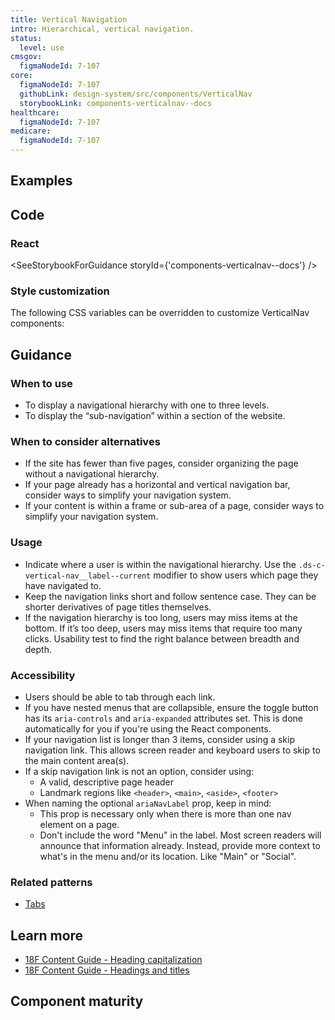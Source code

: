 ```yaml
---
title: Vertical Navigation
intro: Hierarchical, vertical navigation.
status:
  level: use
cmsgov:
  figmaNodeId: 7-107
core:
  figmaNodeId: 7-107
  githubLink: design-system/src/components/VerticalNav
  storybookLink: components-verticalnav--docs
healthcare:
  figmaNodeId: 7-107
medicare: 
  figmaNodeId: 7-107
---
```


## Examples

<StorybookExample
  componentName="vertical nav"
  storyId="components-verticalnav--default-vertical-nav"
/>

## Code

### React

<SeeStorybookForGuidance storyId={'components-verticalnav--docs'} />

### Style customization

The following CSS variables can be overridden to customize VerticalNav components:

<ComponentThemeOptions componentname="vertical-nav" />

## Guidance

### When to use

- To display a navigational hierarchy with one to three levels.
- To display the “sub-navigation” within a section of the website.

### When to consider alternatives

- If the site has fewer than five pages, consider organizing the page without a navigational hierarchy.
- If your page already has a horizontal and vertical navigation bar, consider ways to simplify your navigation system.
- If your content is within a frame or sub-area of a page, consider ways to simplify your navigation system.

### Usage

- Indicate where a user is within the navigational hierarchy. Use the `.ds-c-vertical-nav__label--current` modifier to show users which page they have navigated to.
- Keep the navigation links short and follow sentence case. They can be shorter derivatives of page titles themselves.
- If the navigation hierarchy is too long, users may miss items at the bottom. If it’s too deep, users may miss items that require too many clicks. Usability test to find the right balance between breadth and depth.

### Accessibility

- Users should be able to tab through each link.
- If you have nested menus that are collapsible, ensure the toggle button has its `aria-controls` and `aria-expanded` attributes set. This is done automatically for you
  if you're using the React components.
- If your navigation list is longer than 3 items, consider using a skip navigation link. This allows screen reader and keyboard users to skip to the main content area(s).
- If a skip navigation link is not an option, consider using:
  - A valid, descriptive page header
  - Landmark regions like `<header>`, `<main>`, `<aside>`, `<footer>`
- When naming the optional `ariaNavLabel` prop, keep in mind:
  - This prop is necessary only when there is more than one nav element on a page.
  - Don't include the word "Menu" in the label. Most screen readers will announce that information already. Instead, provide more context to what's in the menu and/or its location. Like "Main" or "Social".

### Related patterns

- [Tabs](/components/tabs/)

## Learn more

- [18F Content Guide \- Heading capitalization](https://content-guide.18f.gov/capitalization/#headings)
- [18F Content Guide \- Headings and titles](https://content-guide.18f.gov/headings-and-titles/)

## Component maturity

<MaturityChecklist
  a11yStandards={true}
  color={true}
  forcedColors={false}
  screenReaders={true}
  keyboardNavigable={true}
  storybook={true}
  responsive={true}
  spanish={null}
  completeUiKit={false}
  responsiveUiKit={false}
  tokensInCode={true}
  tokensInSketch={true}
/>
